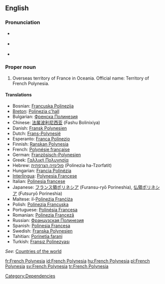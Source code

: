 {{wikipedia}}
==English==

===Pronunciation===
* {{a|UK}} {{IPA|/ˈfrɛntʃ pɒl.ɪˈniː.ʒə/|/ˈfrɛntʃ pɒl.ɪˈniː.zi.ə/|/ˈfrɛntʃ pɒl.ɪˈniː.ʃə/}}
* {{a|US}} {{IPA|/ˈfrɛntʃ pɑ.lɪˈni.ʒə/|/ˈfrɛntʃ pɑ.ləˈni.ʒə/}}
* {{audio|en-us-French Polynesia.ogg|Audio (US)}}

===Proper noun===
{{en-proper noun|sg=[[French]] [[Polynesia]]}}

# Overseas territory of France in Oceania. Official name: Territory of French Polynesia.

====Translations====
* Bosnian: [[Francuska Polinezija]] {{f}}
* [[Breton]]: [[Polinezia c'hall]]
* Bulgarian: [[Френска Полинезия]]
* Chinese: [[法属波利尼西亚]] (Fashu Bolinixiya)
* Danish: [[Fransk Polynesien]]
* Dutch: [[Frans-Polynesië]]
* Esperanto: [[Franca Polinezio]]
* Finnish: [[Ranskan Polynesia]]
* French: [[Polynésie française]]
* German: [[Französisch-Polynesien]]
* Greek: [[Γαλλική Πολυνησία]]
* Hebrew: [[פולינזיה הצרפתית]] (Polinezia ha-Tzorfatit)
* Hungarian: [[Francia Polinézia]]
* [[Interlingua]]: [[Polynesia Francese]]
* Italian: [[Polinesia francese]]
* Japanese: [[フランス領ポリネシア]] (Furansu-ryō Porineshia), [[仏領ポリネシア]] (Futsuryō Porineshia)
* Maltese: il-[[Polineżja Franċiża]]
* Polish: [[Polinezja Francuska]]
* Portuguese: [[Polinésia Francesa]]
* Romanian: [[Polinezia Franceză]] {{f}}
* Russian: [[Французская Полинезия]]
* Spanish: [[Polinesia Francesa]]
* Swedish: [[Franska Polynesien]]
* Tahitian: [[Porinetia farani]]
* Turkish: [[Fransız Polinezyası]]

''See'': [[Appendix:Countries of the world|Countries of the world]]

[[Category:Dependencies]]

[[fr:French Polynesia]]
[[id:French Polynesia]]
[[hu:French Polynesia]]
[[pl:French Polynesia]]
[[sv:French Polynesia]]
[[tr:French Polynesia]]